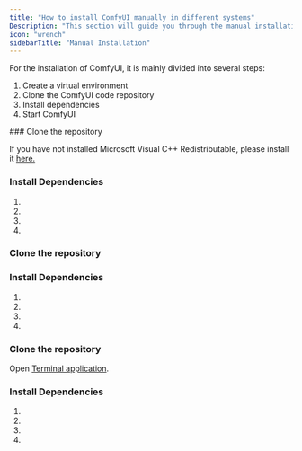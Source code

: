 ```yaml
---
title: "How to install ComfyUI manually in different systems"
Description: "This section will guide you through the manual installation process on Windows, MacOS and Linux"
icon: "wrench"
sidebarTitle: "Manual Installation"
---
```



For the installation of ComfyUI, it is mainly divided into several steps:
1. Create a virtual environment
2. Clone the ComfyUI code repository
3. Install dependencies
4. Start ComfyUI

<Tabs>
<Tab title="Windows">
### Clone the repository

<GitClone />

<Warning>If you have not installed Microsoft Visual C++ Redistributable, please install it [here.](https://learn.microsoft.com/en-us/cpp/windows/latest-supported-vc-redist?view=msvc-170)</Warning>


### Install Dependencies

1. <Conda />
1. <InstallGpuDependencies />
1. <PipInstall />
1. <RunComfy />
</Tab>
<Tab title="Linux">

### Clone the repository

<GitClone />

### Install Dependencies

1. <Conda />
1. <InstallGpuDependencies />
1. <PipInstall />
1. <RunComfy />
</Tab>

<Tab title="MacOS">

### Clone the repository

Open [Terminal application](https://support.apple.com/guide/terminal/open-or-quit-terminal-apd5265185d-f365-44cb-8b09-71a064a42125/mac).

<GitClone />

### Install Dependencies

1. <Conda />
1. <InstallGpuDependencies />
1. <PipInstall />
1. <RunComfy />
</Tab>
</Tabs>
